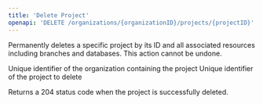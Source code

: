 ```yaml
---
title: 'Delete Project'
openapi: 'DELETE /organizations/{organizationID}/projects/{projectID}'
---
```


Permanently deletes a specific project by its ID and all associated resources including branches and databases. This action cannot be undone.

<ParamField path="organizationID" type="string" required>
  Unique identifier of the organization containing the project
</ParamField>

<ParamField path="projectID" type="string" required>
  Unique identifier of the project to delete
</ParamField>

Returns a 204 status code when the project is successfully deleted.
